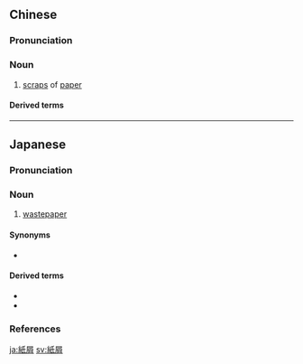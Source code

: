 {{also|纸屑}}
==Chinese==
{{zh-forms|s=纸屑}}

===Pronunciation===
{{zh-pron
|m=zhǐxiè
|c=zi2 sit3
|mn=chóa-sap/chóa-sut
|cat=n
}}

===Noun===
{{zh-noun}}

# [[scrap]]s of [[paper]]
#: {{zh-x|不 亂 扔 果皮 紙屑|don't litter}}

====Derived terms====
{{zh-der|五彩紙屑}}

----

==Japanese==
{{ja-kanjitab|かみ|くず|yomi=k}}

===Pronunciation===
{{ja-pron|yomi=k|かみくず|acc=3|acc_ref=DJR}}

===Noun===
{{ja-noun|かみくず|hhira=かみくづ}}

# [[wastepaper]]

====Synonyms====
* {{ja-r|屑紙|くずかみ}}

====Derived terms====
{{der-top}}
* {{ja-r|紙屑拾い|かみくずひろい}}
* {{ja-r|紙屑買い|かみくずかい}}
{{der-bottom}}

===References===
<references/>

[[ja:紙屑]]
[[sv:紙屑]]